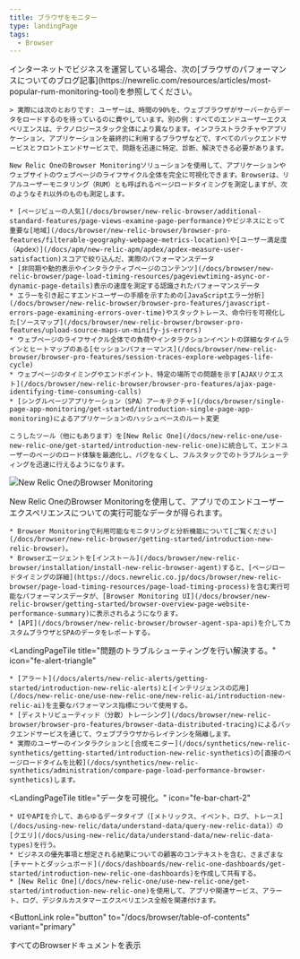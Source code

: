 ```yaml
---
title: ブラウザをモニター
type: landingPage
tags:
  - Browser
---
```


<LandingPageHero>
  <HeroContent>
    インターネットでビジネスを運営している場合、次の[ブラウザのパフォーマンスについてのブログ記事](https://newrelic.com/resources/articles/most-popular-rum-monitoring-tool)を参照してください。

    > 実際には次のとおりです: ユーザーは、時間の90%を、ウェブブラウザがサーバーからデータをロードするのを待っているのに費やしています。別の例：すべてのエンドユーザーエクスペリエンスは、テクノロジースタック全体により異なります。インフラストラクチャやアプリケーション、アプリケーションを最終的に利用するブラウザなどで、すべてのバックエンドサービスとフロントエンドサービスで、問題を迅速に特定、診断、解決できる必要があります。

    New Relic OneのBrowser Monitoringソリューションを使用して、アプリケーションやウェブサイトのウェブページのライフサイクル全体を完全に可視化できます。Browserは、リアルユーザーモニタリング（RUM）とも呼ばれるページロードタイミングを測定しますが、次のようなそれ以外のものも測定します。

    * [ページビューの人気](/docs/browser/new-relic-browser/additional-standard-features/page-views-examine-page-performance)やビジネスにとって重要な[地域](/docs/browser/new-relic-browser/browser-pro-features/filterable-geography-webpage-metrics-location)や[ユーザー満足度（Apdex）](/docs/apm/new-relic-apm/apdex/apdex-measure-user-satisfaction)スコアで絞り込んだ、実際のパフォーマンスデータ
    * [非同期や動的表示やインタラクティブページのコンテンツ](/docs/browser/new-relic-browser/page-load-timing-resources/pageviewtiming-async-or-dynamic-page-details)表示の速度を測定する認識されたパフォーマンスデータ
    * エラーを引き起こすエンドユーザーの手順を示すための[JavaScriptエラー分析](/docs/browser/new-relic-browser/browser-pro-features/javascript-errors-page-examining-errors-over-time)やスタックトレース、命令行を可視化した[ソースマップ](/docs/browser/new-relic-browser/browser-pro-features/upload-source-maps-un-minify-js-errors)
    * ウェブページのライフサイクル全体での負荷やインタラクションイベントの詳細なタイムラインとヒートマップのある[セッションパフォーマンス](/docs/browser/new-relic-browser/browser-pro-features/session-traces-explore-webpages-life-cycle)
    * ウェブページのタイミングやエンドポイント、特定の場所での問題を示す[AJAXリクエスト](/docs/browser/new-relic-browser/browser-pro-features/ajax-page-identifying-time-consuming-calls)
    * [シングルページアプリケーション（SPA）アーキテクチャ](/docs/browser/single-page-app-monitoring/get-started/introduction-single-page-app-monitoring)によるアプリケーションのハッシュベースのルート変更

    こうしたツール（他にもあります）を[New Relic One](/docs/new-relic-one/use-new-relic-one/get-started/introduction-new-relic-one)に統合して、エンドユーザーのページのロード体験を最適化し、バグをなくし、フルスタックでのトラブルシューティングを迅速に行えるようになります。
  </HeroContent>

  ![New Relic OneのBrowser Monitoring](./images/browser-nr1-intro072720.png "New Relic OneのBrowser Monitoring")

  <figcaption>
    New Relic OneのBrowser Monitoringを使用して、アプリでのエンドユーザーエクスペリエンスについての実行可能なデータが得られます。
  </figcaption>
</LandingPageHero>

<LandingPageTileGrid>
  <LandingPageTile
    title="始めてみましょう。"
    icon="fe-check-square"
  >


    * Browser Monitoringで利用可能なモニタリングと分析機能について[ご覧ください](/docs/browser/new-relic-browser/getting-started/introduction-new-relic-browser)。
    * Browserエージェントを[インストール](/docs/browser/new-relic-browser/installation/install-new-relic-browser-agent)すると、[ページロードタイミングの詳細](https://docs.newrelic.co.jp/docs/browser/new-relic-browser/page-load-timing-resources/page-load-timing-process)を含む実行可能なパフォーマンスデータが、[Browser Monitoring UI](/docs/browser/new-relic-browser/getting-started/browser-overview-page-website-performance-summary)に表示されるようになります。
    * [API](/docs/browser/new-relic-browser/browser-agent-spa-api)を介してカスタムブラウザとSPAのデータをレポートする。
  </LandingPageTile>

  <LandingPageTile
    title="問題のトラブルシューティングを行い解決する。"
    icon="fe-alert-triangle"
  >


    * [アラート](/docs/alerts/new-relic-alerts/getting-started/introduction-new-relic-alerts)と[インテリジェンスの応用](/docs/new-relic-one/use-new-relic-one/new-relic-ai/introduction-new-relic-ai)を主要なパフォーマンス指標について使用する。
    * [ディストリビューティッド（分散）トレーシング](/docs/browser/new-relic-browser/browser-pro-features/browser-data-distributed-tracing)によるバックエンドサービスを通じて、ウェブブラウザからレイテンシを隔離します。
    * 実際のユーザーのインタラクションと[合成モニター](/docs/synthetics/new-relic-synthetics/getting-started/introduction-new-relic-synthetics)の[直接のページロードタイムを比較](/docs/synthetics/new-relic-synthetics/administration/compare-page-load-performance-browser-synthetics)します。
  </LandingPageTile>

  <LandingPageTile
    title="データを可視化。"
    icon="fe-bar-chart-2"
  >


    * UIやAPIを介して、あらゆるデータタイプ（[メトリックス、イベント、ログ、トレース](/docs/using-new-relic/data/understand-data/query-new-relic-data)）の[クエリ](/docs/using-new-relic/data/understand-data/new-relic-data-types)を行う。
    * ビジネスの優先事項と想定される結果についての顧客のコンテキストを含む、さまざまな[チャートとダッシュボード](/docs/dashboards/new-relic-one-dashboards/get-started/introduction-new-relic-one-dashboards)を作成して共有する。
    * [New Relic One](/docs/new-relic-one/use-new-relic-one/get-started/introduction-new-relic-one)を使用して、アプリや関連サービス、アラート、ログ、デジタルカスタマーエクスペリエンス全般を関連付けます。
  </LandingPageTile>
</LandingPageTileGrid>

<ButtonLink
  role="button"
  to="/docs/browser/table-of-contents"
  variant="primary"
>
  すべてのBrowserドキュメントを表示
</ButtonLink>
